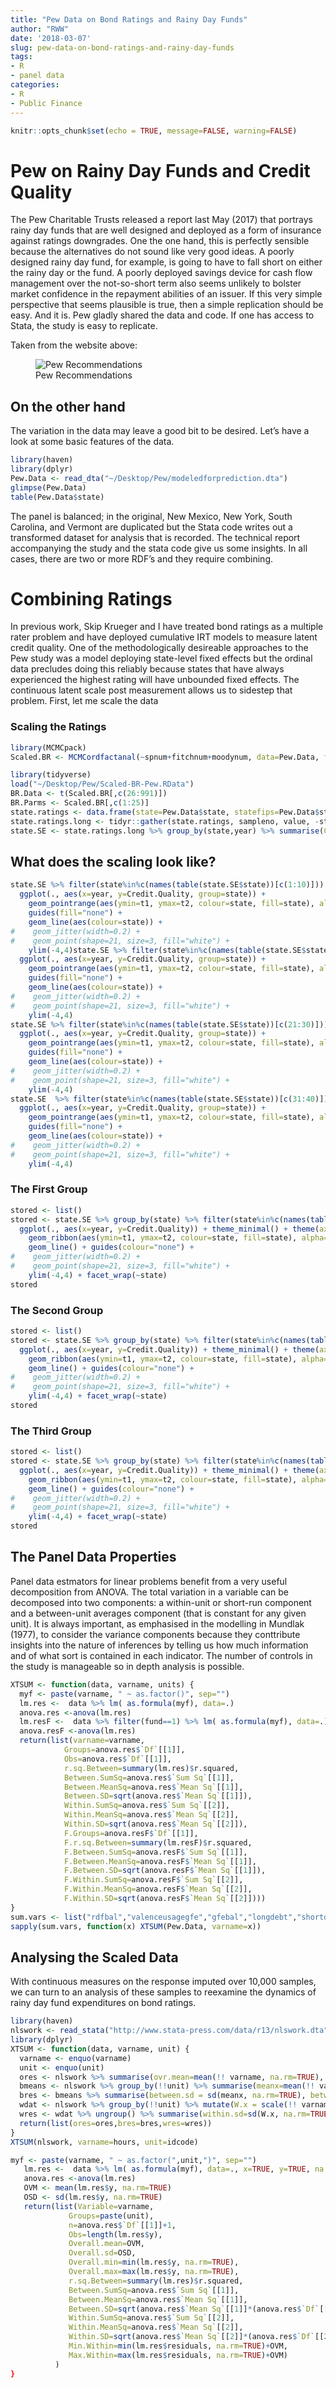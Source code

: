 ```yaml
---
title: "Pew Data on Bond Ratings and Rainy Day Funds"
author: "RWW"
date: '2018-03-07'
slug: pew-data-on-bond-ratings-and-rainy-day-funds
tags:
- R
- panel data
categories:
- R
- Public Finance
---
```


```r
knitr::opts_chunk$set(echo = TRUE, message=FALSE, warning=FALSE)
```

# Pew on Rainy Day Funds and Credit Quality

The Pew Charitable Trusts released a report last May (2017) that portrays rainy day funds that are well designed and deployed as a form of insurance against ratings downgrades.  One the one hand, this is perfectly sensible because the alternatives do not sound like very good ideas.  A poorly designed rainy day fund, for example, is going to have to fall short on either the rainy day or the fund.  A poorly deployed savings device for cash flow management over the not-so-short term also seems unlikely to bolster market confidence in the repayment abilities of an issuer.  If this very simple perspective that seems plausible is true, then a simple replication should be easy.  And it is.  Pew gladly shared the data and code.  If one has access to Stata, the study is easy to replicate.

Taken from the website above:

![Pew Recommendations](../../img/PewCTRecs.png)

## On the other hand

The variation in the data may leave a good bit to be desired.  Let's have a look at some basic features of the data.

```r
library(haven)
library(dplyr)
Pew.Data <- read_dta("~/Desktop/Pew/modeledforprediction.dta")
glimpse(Pew.Data)
table(Pew.Data$state)
```

The panel is balanced; in the original, New Mexico, New York, South Carolina, and Vermont are duplicated but the Stata code writes out a transformed dataset for analysis that is recorded.  The technical report accompanying the study and the stata code give us some insights.  In all cases, there are two or more RDF's and they require combining.

# Combining Ratings

In previous work, Skip Krueger and I have treated bond ratings as a multiple rater problem and have deployed cumulative IRT models to measure latent credit quality.  One of the methodologically desireable approaches to the Pew study was a model deploying state-level fixed effects but the ordinal data precludes doing this reliably because states that have always experienced the highest rating will have unbounded fixed effects.  The continuous latent scale post measurement allows us to sidestep that problem.  First, let me scale the data

### Scaling the Ratings

```r
library(MCMCpack)
Scaled.BR <- MCMCordfactanal(~spnum+fitchnum+moodynum, data=Pew.Data, factors=1, burnin = 1e6, mcmc=1e6, thin=100, store.scores=TRUE, tune=0.7, lambda.constraints=list(fitchnum=list(2,"+")), verbose=50000)
```

```r
library(tidyverse)
load("~/Desktop/Pew/Scaled-BR-Pew.RData")
BR.Data <- t(Scaled.BR[,c(26:991)])
BR.Parms <- Scaled.BR[,c(1:25)]
state.ratings <- data.frame(state=Pew.Data$state, statefips=Pew.Data$statefips, year=Pew.Data$fyear, BR.Data)
state.ratings.long <- tidyr::gather(state.ratings, sampleno, value, -statefips, -year, -state)
state.SE <- state.ratings.long %>% group_by(state,year) %>% summarise(Credit.Quality=mean(value), t1=quantile(value, probs=0.025), t2=quantile(value, probs=0.975))
```

## What does the scaling look like?


```r
state.SE %>% filter(state%in%c(names(table(state.SE$state))[c(1:10)])) %>%
  ggplot(., aes(x=year, y=Credit.Quality, group=state)) +
    geom_pointrange(aes(ymin=t1, ymax=t2, colour=state, fill=state), alpha=0.1) + 
    guides(fill="none") +
    geom_line(aes(colour=state)) +
#    geom_jitter(width=0.2) +
#    geom_point(shape=21, size=3, fill="white") +
    ylim(-4,4)state.SE %>% filter(state%in%c(names(table(state.SE$state))[c(11:20)])) %>%
  ggplot(., aes(x=year, y=Credit.Quality, group=state)) +
    geom_pointrange(aes(ymin=t1, ymax=t2, colour=state, fill=state), alpha=0.1) + 
    guides(fill="none") +
    geom_line(aes(colour=state)) +
#    geom_jitter(width=0.2) +
#    geom_point(shape=21, size=3, fill="white") +
    ylim(-4,4)
state.SE %>% filter(state%in%c(names(table(state.SE$state))[c(21:30)])) %>%
  ggplot(., aes(x=year, y=Credit.Quality, group=state)) +
    geom_pointrange(aes(ymin=t1, ymax=t2, colour=state, fill=state), alpha=0.1) + 
    guides(fill="none") +
    geom_line(aes(colour=state)) +
#    geom_jitter(width=0.2) +
#    geom_point(shape=21, size=3, fill="white") +
    ylim(-4,4)
state.SE  %>% filter(state%in%c(names(table(state.SE$state))[c(31:40)])) %>%
  ggplot(., aes(x=year, y=Credit.Quality, group=state)) +
    geom_pointrange(aes(ymin=t1, ymax=t2, colour=state, fill=state), alpha=0.1) + 
    guides(fill="none") +
    geom_line(aes(colour=state)) +
#    geom_jitter(width=0.2) +
#    geom_point(shape=21, size=3, fill="white") +
    ylim(-4,4)
```

### The First Group

```r
stored <- list()
stored <- state.SE %>% group_by(state) %>% filter(state%in%c(names(table(state.SE$state))[c(1:16)])) %>%
  ggplot(., aes(x=year, y=Credit.Quality)) + theme_minimal() + theme(axis.text.x  = element_text(angle=60)) +
    geom_ribbon(aes(ymin=t1, ymax=t2, colour=state, fill=state), alpha=0.4) + guides(fill="none", alpha="none") +
    geom_line() + guides(colour="none") +
#    geom_jitter(width=0.2) +
#    geom_point(shape=21, size=3, fill="white") +
    ylim(-4,4) + facet_wrap(~state)
stored
```

### The Second Group

```r
stored <- list()
stored <- state.SE %>% group_by(state) %>% filter(state%in%c(names(table(state.SE$state))[c(17:32)])) %>%
  ggplot(., aes(x=year, y=Credit.Quality)) + theme_minimal() + theme(axis.text.x  = element_text(angle=60)) +
    geom_ribbon(aes(ymin=t1, ymax=t2, colour=state, fill=state), alpha=0.4) + guides(fill="none", alpha="none") +
    geom_line() + guides(colour="none") +
#    geom_jitter(width=0.2) +
#    geom_point(shape=21, size=3, fill="white") +
    ylim(-4,4) + facet_wrap(~state)
stored
```

### The Third Group

```r
stored <- list()
stored <- state.SE %>% group_by(state) %>% filter(state%in%c(names(table(state.SE$state))[c(33:46)])) %>%
  ggplot(., aes(x=year, y=Credit.Quality)) + theme_minimal() + theme(axis.text.x  = element_text(angle=60)) +
    geom_ribbon(aes(ymin=t1, ymax=t2, colour=state, fill=state), alpha=0.4) + guides(fill="none", alpha="none") +
    geom_line() + guides(colour="none") +
#    geom_jitter(width=0.2) +
#    geom_point(shape=21, size=3, fill="white") +
    ylim(-4,4) + facet_wrap(~state)
stored
```

## The Panel Data Properties

Panel data estmators for linear problems benefit from a very useful decomposition from ANOVA.  The total variation in a variable can be decomposed into two components: a within-unit or short-run component and a between-unit averages component (that is constant for any given unit).  It is always important, as emphasised in the modelling in Mundlak (1977), to consider the variance components because they conttribute insights into the nature of inferences by telling us how much information and of what sort is contained in each indicator.  The number of controls in the study is manageable so in depth analysis is possible.

```r
XTSUM <- function(data, varname, units) {
  myf <- paste(varname, " ~ as.factor()", sep="")
  lm.res <-  data %>% lm( as.formula(myf), data=.)
  anova.res <-anova(lm.res)
  lm.resF <-  data %>% filter(fund==1) %>% lm( as.formula(myf), data=.)
  anova.resF <-anova(lm.res)
  return(list(varname=varname,
            Groups=anova.res$`Df`[[1]],
            Obs=anova.res$`Df`[[1]],
            r.sq.Between=summary(lm.res)$r.squared, 
            Between.SumSq=anova.res$`Sum Sq`[[1]], 
            Between.MeanSq=anova.res$`Mean Sq`[[1]], 
            Between.SD=sqrt(anova.res$`Mean Sq`[[1]]),
            Within.SumSq=anova.res$`Sum Sq`[[2]],
            Within.MeanSq=anova.res$`Mean Sq`[[2]], 
            Within.SD=sqrt(anova.res$`Mean Sq`[[2]]),
            F.Groups=anova.resF$`Df`[[1]],
            F.r.sq.Between=summary(lm.resF)$r.squared, 
            F.Between.SumSq=anova.resF$`Sum Sq`[[1]], 
            F.Between.MeanSq=anova.resF$`Mean Sq`[[1]], 
            F.Between.SD=sqrt(anova.resF$`Mean Sq`[[1]]),
            F.Within.SumSq=anova.resF$`Sum Sq`[[2]],
            F.Within.MeanSq=anova.resF$`Mean Sq`[[2]], 
            F.Within.SD=sqrt(anova.resF$`Mean Sq`[[2]])))
}
sum.vars <- list("rdfbal","valenceusagegfe","gfebal","longdebt","shortdebt","population","pop65")
sapply(sum.vars, function(x) XTSUM(Pew.Data, varname=x))
```


## Analysing the Scaled Data

With continuous measures on the response imputed over 10,000 samples, we can turn to an analysis of these samples to reexamine the dynamics of rainy day fund expenditures on bond ratings.


```r
library(haven)
nlswork <- read_stata("http://www.stata-press.com/data/r13/nlswork.dta")
library(dplyr)
XTSUM <- function(data, varname, unit) {
  varname <- enquo(varname)
  unit <- enquo(unit)
  ores <- nlswork %>% summarise(ovr.mean=mean(!! varname, na.rm=TRUE), ovr.sd=sd(!! varname, na.rm=TRUE), ovr.min = min(!! varname, na.rm=TRUE), ovr.max=max(!! varname, na.rm=TRUE), N.overall=sum(as.numeric(!is.na(!! varname))))
  bmeans <- nlswork %>% group_by(!!unit) %>% summarise(meanx=mean(!! varname, na.rm=T), t.count=sum(as.numeric(!is.na(!! varname))))
  bres <- bmeans %>% summarise(between.sd = sd(meanx, na.rm=TRUE), between.min = min(meanx, na.rm=TRUE), between.max=max(meanx, na.rm=TRUE), t.bar=mean(t.count, na.rm=TRUE), Groups=n())
  wdat <- nlswork %>% group_by(!!unit) %>% mutate(W.x = scale(!! varname, scale=FALSE))
  wres <- wdat %>% ungroup() %>% summarise(within.sd=sd(W.x, na.rm=TRUE), within.min=min(W.x, na.rm=TRUE), within.max=max(W.x, na.rm=TRUE))
  return(list(ores=ores,bres=bres,wres=wres))
}
XTSUM(nlswork, varname=hours, unit=idcode)
```



```r
myf <- paste(varname, " ~ as.factor(",unit,")", sep="")
   lm.res <-  data %>% lm( as.formula(myf), data=., x=TRUE, y=TRUE, na.action=na.omit)
   anova.res <-anova(lm.res)
   OVM <- mean(lm.res$y, na.rm=TRUE)
   OSD <- sd(lm.res$y, na.rm=TRUE)
   return(list(Variable=varname,
             Groups=paste(unit),
             n=anova.res$`Df`[[1]]+1,
             Obs=length(lm.res$y),
             Overall.mean=OVM,
             Overall.sd=OSD,
             Overall.min=min(lm.res$y, na.rm=TRUE),
             Overall.max=max(lm.res$y, na.rm=TRUE),
             r.sq.Between=summary(lm.res)$r.squared, 
             Between.SumSq=anova.res$`Sum Sq`[[1]], 
             Between.MeanSq=anova.res$`Mean Sq`[[1]], 
             Between.SD=sqrt(anova.res$`Mean Sq`[[1]]*(anova.res$`Df`[[1]]/(anova.res$`Df`[[1]]+1))),
             Within.SumSq=anova.res$`Sum Sq`[[2]],
             Within.MeanSq=anova.res$`Mean Sq`[[2]], 
             Within.SD=sqrt(anova.res$`Mean Sq`[[2]]*(anova.res$`Df`[[2]]/sum(anova.res$`Df`))),
             Min.Within=min(lm.res$residuals, na.rm=TRUE)+OVM,
             Max.Within=max(lm.res$residuals, na.rm=TRUE)+OVM)
          )
}
```


